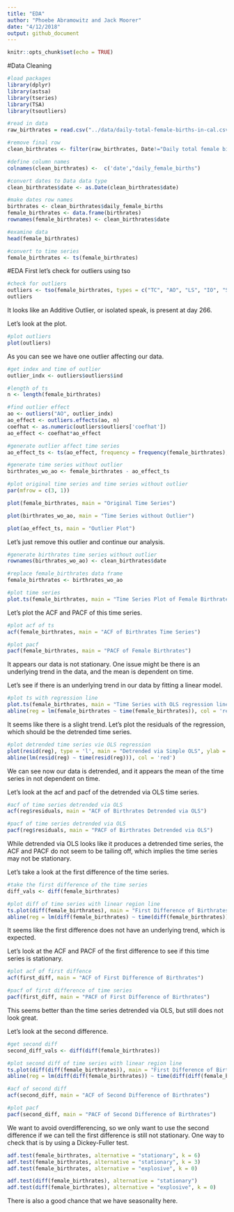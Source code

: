 ```yaml
---
title: "EDA"
author: "Phoebe Abramowitz and Jack Moorer"
date: "4/12/2018"
output: github_document
---
```


```r
knitr::opts_chunk$set(echo = TRUE)
```

#Data Cleaning

```r
#load packages
library(dplyr)
library(astsa)
library(tseries)
library(TSA)
library(tsoutliers)
```

```r
#read in data
raw_birthrates = read.csv("../data/daily-total-female-births-in-cal.csv")

#remove final row
clean_birthrates <- filter(raw_birthrates, Date!="Daily total female births in California")

#define column names
colnames(clean_birthrates) <-  c('date',"daily_female_births")

#convert dates to Data data type
clean_birthrates$date <- as.Date(clean_birthrates$date)

#make dates row names
birthrates <- clean_birthrates$daily_female_births
female_birthrates <- data.frame(birthrates)
rownames(female_birthrates) <- clean_birthrates$date

#examine data
head(female_birthrates)
```

```r
#convert to time series
female_birthrates <- ts(female_birthrates)
```

#EDA
First let's check for outliers using tso

```r
#check for outliers
outliers <- tso(female_birthrates, types = c("TC", "AO", "LS", "IO", "SLS"))
outliers
```

It looks like an Additive Outlier, or isolated speak, is present at day 266.

Let's look at the plot.

```r
#plot outliers
plot(outliers)
```

As you can see we have one outlier affecting our data.

```r
#get index and time of outlier
outlier_indx <- outliers$outliers$ind

#length of ts
n <- length(female_birthrates)

#find outlier effect
ao <- outliers("AO", outlier_indx)
ao_effect <- outliers.effects(ao, n)
coefhat <- as.numeric(outliers$outliers['coefhat'])
ao_effect <- coefhat*ao_effect

#generate outlier affect time series
ao_effect_ts <- ts(ao_effect, frequency = frequency(female_birthrates), start= start(female_birthrates))

#generate time series without outlier
birthrates_wo_ao <- female_birthrates - ao_effect_ts

#plot original time series and time series without outlier
par(mfrow = c(3, 1))

plot(female_birthrates, main = "Original Time Series")

plot(birthrates_wo_ao, main = "Time Series without Outlier")

plot(ao_effect_ts, main = "Outlier Plot")
```

Let's just remove this outlier and continue our analysis.

```r
#generate birthrates time series without outlier
rownames(birthrates_wo_ao) <- clean_birthrates$date

#replace female_birthrates data frame
female_birthrates <- birthrates_wo_ao
```

```r
#plot time series
plot.ts(female_birthrates, main = "Time Series Plot of Female Birthrate Data")
```

Let's plot the ACF and PACF of this time series.

```r
#plot acf of ts
acf(female_birthrates, main = "ACF of Birthrates Time Series")
```

```r
#plot pacf
pacf(female_birthrates, main = "PACF of Female Birthrates")
```

It appears our data is not stationary. One issue might be there is an underlying trend in the data, and the mean is dependent on time.


Let's see if there is an underlying trend in our data by fitting a linear model.

```r
#plot ts with regression line
plot.ts(female_birthrates, main = "Time Series with OLS regression line")
abline(reg = lm(female_birthrates ~ time(female_birthrates)), col = 'red')
```
 
It seems like there is a slight trend. Let's plot the residuals of the regression, which should be the detrended time series.


```r
#plot detrended time series vie OLS regression
plot(resid(reg), type = 'l', main = "Detrended via Simple OLS", ylab = "Birthrates Detrended", xlab = "Time")
abline(lm(resid(reg) ~ time(resid(reg))), col = 'red')
```
 
We can see now our data is detrended, and it appears the mean of the time series in not dependent on time.

Let's look at the acf and pacf of the detrended via OLS time series.

```r
#acf of time series detrended via OLS
acf(reg$residuals, main = "ACF of Birthrates Detrended via OLS")
```
 
```r
#pacf of time series detrended via OLS
pacf(reg$residuals, main = "PACF of Birthrates Detrended via OLS")
```

While detrended via OLS looks like it produces a detrended time series, the ACF and PACF do not seem to be tailing off, which implies the time series may not be stationary.
 
Let's take a look at the first difference of the time series.
 
```r
#take the first difference of the time series
diff_vals <- diff(female_birthrates)

#plot diff of time series with linear region line
ts.plot(diff(female_birthrates), main = "First Difference of Birthrates Time Series")
abline(reg = lm(diff(female_birthrates) ~ time(diff(female_birthrates))), col = 'red')
```
 
It seems like the first difference does not have an underlying trend, which is expected.

Let's look at the ACF and PACF of the first difference to see if this time series is stationary.

```r
#plot acf of first diffence
acf(first_diff, main = "ACF of First Difference of Birthrates")
```
 
```r
#pacf of first difference of time series
pacf(first_diff, main = "PACF of First Difference of Birthrates")
```

This seems better than the time series detrended via OLS, but still does not look great.

Let's look at the second difference.

```r
#get second diff
second_diff_vals <- diff(diff(female_birthrates))

#plot second diff of time series with linear region line
ts.plot(diff(diff(female_birthrates)), main = "First Difference of Birthrates Time Series")
abline(reg = lm(diff(diff(female_birthrates)) ~ time(diff(diff(female_birthrates)))), col = 'red')
```


```r
#acf of second diff
acf(second_diff, main = "ACF of Second Difference of Birthrates")
```

```r
#plot pacf
pacf(second_diff, main = "PACF of Second Difference of Birthrates")
```

We want to avoid overdifferencing, so we only want to use the second difference if we can tell the first difference is still not stationary. One way to check that is by using a Dickey-Fuller test.


```r
adf.test(female_birthrates, alternative = "stationary", k = 6)
adf.test(female_birthrates, alternative = "stationary", k = 3)
adf.test(female_birthrates, alternative = "explosive", k = 0)
```

```r
adf.test(diff(female_birthrates), alternative = "stationary")
adf.test(diff(female_birthrates), alternative = "explosive", k = 0)
```


There is also a good chance that we have seasonality here.



